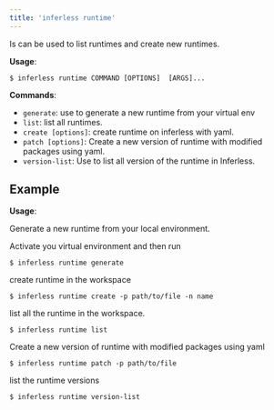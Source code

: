 ```yaml
---
title: 'inferless runtime'
---
```


Is can be used to list runtimes and create new runtimes.

**Usage**:

```console
$ inferless runtime COMMAND [OPTIONS]  [ARGS]...
```

**Commands**:

- `generate`: use to generate a new runtime from your virtual env
- `list`: list all runtimes.
- `create [options]`: create runtime on inferless with yaml.
- `patch [options]`: Create a new version of runtime with modified packages using yaml.
- `version-list`: Use to list all version of the runtime in Inferless.

## Example

**Usage**:

Generate a new runtime from your local environment.

Activate you virtual environment and then run

```console
$ inferless runtime generate
```

create runtime in the workspace

```console
$ inferless runtime create -p path/to/file -n name
```

list all the runtime in the workspace.

```console
$ inferless runtime list
```

Create a new version of runtime with modified packages using yaml

```console
$ inferless runtime patch -p path/to/file
```

list the runtime versions

```console
$ inferless runtime version-list
```
